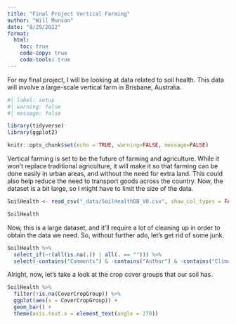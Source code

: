 ```yaml
---
title: "Final Project Vertical Farming"
author: "Will Munson"
date: "8/29/2022"
format:
  html:
    toc: true
    code-copy: true
    code-tools: true
---
```


For my final project, I will be looking at data related to soil health. This data will involve a large-scale vertical farm in Brisbane, Australia. 
```r
#| label: setup
#| warning: false
#| message: false

library(tidyverse)
library(ggplot2)

knitr::opts_chunk$set(echo = TRUE, warning=FALSE, message=FALSE)
```

Vertical farming is set to be the future of farming and agriculture. While it won't replace traditional agriculture, it will make it so that farming can be done easily in urban areas, and without the need for extra land. This could also help reduce the need to transport goods across the country. Now, the dataset is a bit large, so I might have to limit the size of the data. 

```r
SoilHealth <- read_csv("_data/SoilHealthDB_V0.csv", show_col_types = FALSE)

SoilHealth
```

Now, this is a large dataset, and it'll require a lot of cleaning up in order to obtain the data we need. So, without further ado, let's get rid of some junk.

```r
SoilHealth %>%
  select_if(~!(all(is.na(.)) | all(. == ""))) %>%
  select(-contains("Comments") & -contains("Author") & -contains("ClimateType") & -contains("Journal"))
```

Alright, now, let's take a look at the crop cover groups that our soil has. 

```r
SoilHealth %>%
  filter(!is.na(CoverCropGroup)) %>%
  ggplot(aes(x = CoverCropGroup)) +
  geom_bar() +
  theme(axis.text.x = element_text(angle = 270))
```

